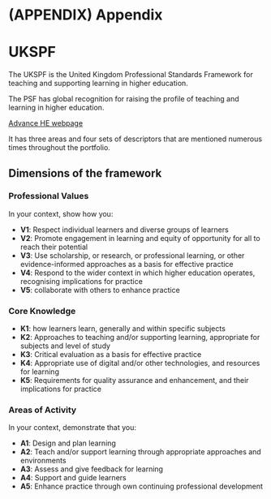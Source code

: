 # (APPENDIX) Appendix {-}

# UKSPF

The UKSPF is the United Kingdom Professional Standards Framework for teaching and supporting learning in higher education.

The PSF has global recognition for raising the profile of teaching and learning in higher education. 

[Advance HE webpage](https://advance-he.ac.uk/knowledge-hub/professional-standards-framework-teaching-and-supporting-learning-higher-education-0)

It has three areas and four sets of descriptors that are mentioned numerous times throughout the portfolio.

## Dimensions of the framework

### Professional Values

In your context, show how you:

- __V1__: Respect individual learners and diverse groups of learners
- __V2__: Promote engagement in learning and equity of opportunity for all to reach their potential
- __V3__: Use scholarship, or research, or professional learning, or other evidence-informed approaches as a basis for effective practice
- __V4__: Respond to the wider context in which higher education operates, recognising implications for practice
- __V5__: collaborate with others to enhance practice

### Core Knowledge

- __K1__: how learners learn, generally and	within	specific	subjects
- __K2__: Approaches to teaching and/or supporting learning, appropriate for	subjects	and	level	of	study
- __K3__: Critical evaluation as a basis for effective practice
- __K4__: Appropriate use of digital and/or other technologies, and resources for learning
- __K5__: Requirements for quality assurance and enhancement, and their implications for practice

### Areas of Activity

In your context, demonstrate that you:

- __A1__: Design and plan learning
- __A2__: Teach and/or support learning through appropriate approaches and environments
- __A3__: Assess and give feedback for learning
- __A4__: Support and guide learners
- __A5__: Enhance practice through own continuing professional development